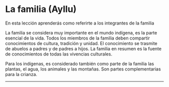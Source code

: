 
# La familia (Ayllu)

En esta lección aprenderás como referirte a los integrantes de la familia

<ImageFlipContainer lecture="family" />

La familia se considera muy importante en el 
mundo indígena, es la parte esencial de la vida. 
Todos los miembros de la familia deben 
compartir conocimientos de cultura, tradición y 
unidad. El conocimiento se trasmite de abuelos a 
padres y de padres a hijos. La familia en 
resumen es la fuente de conocimientos de todas 
las vivencias culturales. 
 
 
Para los indígenas, es considerado también 
como parte de la familia las plantas, el agua, los 
animales y las montañas. Son partes 
complementarias para la crianza. 

<hr />
<Quiz lecture="family" />
